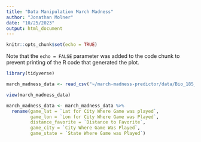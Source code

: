 ```yaml
---
title: "Data Manipulation March Madness"
author: "Jonathan Molner"
date: "10/25/2023"
output: html_document
---
```


```r
knitr::opts_chunk$set(echo = TRUE)
```


Note that the `echo = FALSE` parameter was added to the code chunk to prevent printing of the R code that generated the plot.


```r
library(tidyverse)
```

```r
march_madness_data <- read_csv("~/march-madness-predictor/data/Bio_185_March_Madness_Data.csv")
```


```r
view(march_madness_data)
```

```r
march_madness_data <- march_madness_data %>%
  rename(game_lat = `Lat for City Where Game was played`,
         game_lon = `Lon for City Where Game was Played`,
         distance_favorite = `Distance to Favorite`,
         game_city = `City Where Game Was Played`,
         game_state = `State Where Game was Played`)
```


